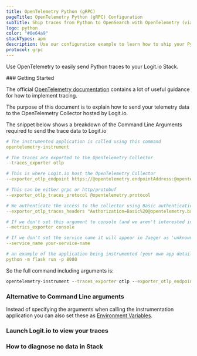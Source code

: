 ```yaml
---
title: OpenTelemetry Python (gRPC)
pageTitle: OpenTelemetry Python (gRPC) Configuration
subTitle: Ship traces from Python to OpenSearch with OpenTelemetry (via gRPC)
logo: python
color: "#0e64a9"
stackTypes: apm
description: Use our configuration example to learn how to ship your Python script traces to OpenSearch. Send traces from Python to your Logit.io stacks.
protocol: grpc
---
```


Use OpenTelemetry to easily send Python traces to your Logit.io Stack.

<Steps>
  ### Getting Started

  The official [OpenTelemetry documentation](https://opentelemetry.io/docs/instrumentation/python/getting-started/) 
  contains a lot of useful guidance for how to implement tracing.

  The purpose of this document is to explain how to send your telemetry 
  data to the OpenTelemetry Collector hosted by Logit.io. 

  The snippet below shows a breakdown of the Command Line 
  Arguments required to send the trace data to Logit.io
          
  ```yml copy /@opentelemetry.endpointAddress/ /@opentelemetry.port/ /@opentelemetry.base64encodedAuthString/ /@opentelemetry.protocol/
  # The instrumented application is called using this command
  opentelemetry-instrument

  # The traces are exported to the OpenTelemetry Collector
  --traces_exporter otlp

  # This is where Logit.io host the OpenTelemetry Collector
  --exporter_otlp_endpoint https://@opentelemetry.endpointAddress:@opentelemetry.port

  # This can be either grpc or http/protobuf
  --exporter_otlp_traces_protocol @opentelemetry.protocol

  # We authenticate the access to the collector using Basic authentication in an http header (which is safe because we are using the https protocol)
  --exporter_otlp_traces_headers "Authorization=Basic%20@opentelemetry.base64encodedAuthString"

  # If we don't set this argument to console (and we aren't interested in sending the metrics to Logit.io) then we could receive errors in the Python IDE
  --metrics_exporter console

  # If we don't set the service name it will appear in Jaeger as 'unknown_service'
  --service_name your-service-name

  # an example of the application being instrumented (your own app details should be entered here)
  python -m flask run -p 8080
  ```

  So the full command including arguments is:

  ```cmd copy /@opentelemetry.endpointAddress/ /@opentelemetry.port/ /@opentelemetry.base64encodedAuthString/ /@opentelemetry.protocol/
  opentelemetry-instrument --traces_exporter otlp --exporter_otlp_endpoint https://@opentelemetry.endpointAddress:@opentelemetry.port --exporter_otlp_traces_protocol @opentelemetry.protocol --exporter_otlp_traces_headers "Authorization=Basic%20@opentelemetry.base64encodedAuthString" --metrics_exporter console --service_name your-service-name python -m flask run -p 8080
  ```

  ### Alternative to Command Line arguments

  Instead of specifying the arguments when calling the 
  instrumentation application you can also set these as 
  [Environment Variables](https://opentelemetry.io/docs/instrumentation/python/automatic/agent-config/#environment-variables).

  ### Launch Logit.io to view your traces

  <LaunchStack utmMedium="apm" utmCampaign="python" source="apm_python_grpc" />

  ### How to diagnose no data in Stack

  <DiagnoseNoData />
</Steps>